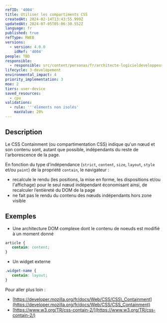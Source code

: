 ```yaml
---
refID: '4004'
title: Utiliser les compartiments CSS
createdAt: 2024-02-14T13:43:55.999Z
updatedAt: 2024-07-05T05:06:30.552Z
language: fr
published: true
refType: RWEB
versions:
  - version: 4.0.0
    idRef: '4004'
people: TBD
responsible:
  - responsible: src/content/personas/fr/architecte-logicieldeveloppeur.mdx
lifecycle: 3-developement
environmental_impact: 4
priority_implementation: 3
moe: 2
tiers: user-device
saved_resources:
  - cpu
validations:
  - rule: '''éléments non isolés'
    maxValue: 20%
---
```


## Description

Le CSS Containment (ou compartimentation CSS) indique qu'un nœud et son contenu sont, autant que possible, indépendants du reste de l'arborescence de la page.

En fonction du type d'indépendance (`strict`, `content`, `size`, `layout`, `style` et/ou `paint`) de la propriété `contain`, le navigateur :

* recalcule le rendu (les positions, la mise en forme, les dispositions et/ou l'affichage) pour le seul nœud indépendant économisant ainsi, de recalculer l’entièreté du DOM de la page
* ne fait pas le rendu du contenu des nœuds indépendants hors zone visible

## Exemples

* Une architecture DOM complexe dont le contenu de noeuds est modifié à un moment donné

```css
article {
   contain: content;
}
```

* Un widget externe

```css
.widget-name {
   contain: layout;
}
```

Pour aller plus loin :

* [https://developer.mozilla.org/fr/docs/Web/CSS/CSS\_Containment](https://developer.mozilla.org/fr/docs/Web/CSS/CSS_Containment)
* [https://www.w3.org/TR/css-contain-2/](https://www.w3.org/TR/css-contain-2/)
